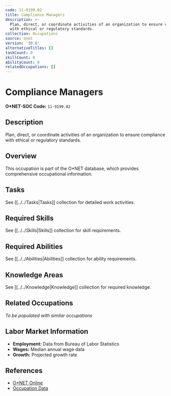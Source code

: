 ```yaml
---
code: 11-9199.02
title: Compliance Managers
description: >-
  Plan, direct, or coordinate activities of an organization to ensure compliance
  with ethical or regulatory standards.
collection: Occupations
source: onet
version: '30.0'
alternativeTitles: []
taskCount: 0
skillCount: 0
abilityCount: 0
relatedOccupations: []
---
```

# Compliance Managers

**O*NET-SOC Code:** `11-9199.02`

## Description

Plan, direct, or coordinate activities of an organization to ensure compliance with ethical or regulatory standards.

## Overview

This occupation is part of the O*NET database, which provides comprehensive occupational information.

## Tasks

See [[../../Tasks|Tasks]] collection for detailed work activities.

## Required Skills

See [[../../Skills|Skills]] collection for skill requirements.

## Required Abilities

See [[../../Abilities|Abilities]] collection for ability requirements.

## Knowledge Areas

See [[../../Knowledge|Knowledge]] collection for required knowledge.

## Related Occupations

*To be populated with similar occupations*

## Labor Market Information

- **Employment:** Data from Bureau of Labor Statistics
- **Wages:** Median annual wage data
- **Growth:** Projected growth rate

## References

- [O*NET Online](https://www.onetonline.org/link/summary/11-9199.02)
- [Occupation Data](https://www.onetcenter.org/)
